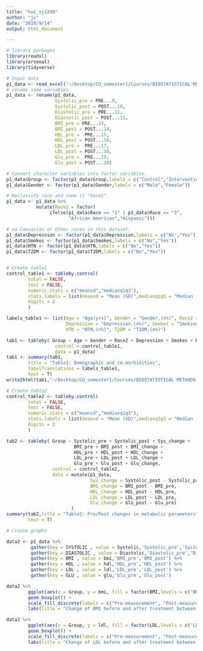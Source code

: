 ```yaml
---
title: "hw1_xj2249"
author: "jx"
date: "2019/9/14"
output: html_document

---
```


```r

# library packages
library(readxl)
library(arsenal)
library(tidyverse)

# Input data
p1_data <- read_excel("~/Desktop/CU_semester1/Courses/BIOSTATISTICAL METHODS I/hw/HW 1/Exercise.xlsx",skip = 1)
# rename some variables
p1_data <- rename(p1_data,
                  Systolic_pre = PRE...9,
                  Systolic_post = POST...10,
                  Diastolic_pre = PRE...11,
                  Diastolic_post = POST...12,
                  BMI_pre = PRE...13,
                  BMI_post = POST...14,
                  HDL_pre =  PRE...15,
                  HDL_post = POST...16,
                  LDL_pre =  PRE...17,
                  LDL_post = POST...18,
                  Glu_pre =  PRE...19,
                  Glu_post = POST...20)

# Convert character variables into factor variables. 
p1_data$Group <- factor(p1_data$Group,labels = c("Control","Intervention"))
p1_data$Gender <- factor(p1_data$Gender,labels = c("Male","Female"))

# Reclassify race and name it "Race2"
p1_data <- p1_data %>% 
           mutate(Race2 = factor(
                ifelse(p1_data$Race == "1" | p1_data$Race == "3",
                       "African American","Hispanic")))

# no Caucasian or Other races in this dataset.
p1_data$Depression <- factor(p1_data$Depression,labels = c("No","Yes"))
p1_data$Smokes <- factor(p1_data$Smokes,labels = c("No","Yes"))
p1_data$HTN <- factor(p1_data$HTN,labels = c("No","Yes"))
p1_data$T2DM <- factor(p1_data$T2DM,labels = c("No","Yes"))


# Create table1
control_table1 <- tableby.control(
        total = FALSE,
        test = FALSE,
        numeric.stats = c("meansd","medianq1q3"),
        stats.labels = list(meansd = "Mean (SD)",medianq1q3 = "Median (Q1, Q3)"),
        digits = 2
        ) 

labels_table1 <- list(Age = "Age(yrs)", Gender = "Gender,(n%)", Race2 = "Race,(n%)",
                      Depression = "Depression,(n%)", Smokes = "Smoking,(n%)",
                      HTN = "HTN,(n%)", T2DM = "T2DM,(n%)")

tab1 <- tableby( Group ~ Age + Gender + Race2 + Depression + Smokes + HTN + T2DM ,
                  control = control_table1,
                  data = p1_data)
tab1 <- summary(tab1,
        title = "Table1: Demographic and co-morbidities", 
        labelTranslations = labels_table1,
        text = T)
write2html(tab1,"~/Desktop/CU_semester1/Courses/BIOSTATISTICAL METHODS I/P8130_HW_xj2249/tab1.html")
```


```r
# Create table2
control_table2 <- tableby.control(
        total = FALSE,
        test = FALSE,
        numeric.stats = c("meansd","medianq1q3"),
        stats.labels = list(meansd = "Mean (SD)",medianq1q3 = "Median (Q1, Q3)"),
        digits = 2
        ) 

tab2 <- tableby( Group ~ Systolic_pre + Systolic_post + Sys_change + 
                         BMI_pre + BMI_post + BMI_change +
                         HDL_pre + HDL_post + HDL_change +
                         LDL_pre + LDL_post + LDL_change +
                         Glu_pre + Glu_post + Glu_change,
                 control = control_table2,
                 data = mutate(p1_data,
                               Sys_change = Systolic_post - Systolic_pre,
                               BMI_change = BMI_post - BMI_pre,
                               HDL_change = HDL_post - HDL_pre,
                               LDL_change = LDL_post - LDL_pre,
                               Glu_change = Glu_post - Glu_pre)
                        )
summary(tab2,title = "Table2: Pre/Post changes in metabolic parameters", 
        text = T)


```

```r
# Create graphs

data2 <- p1_data %>%
         gather(key = SYSTOLIC , value = Systolic,'Systolic_pre','Systolic_post') %>% 
         gather(key = DIASTOLIC , value = Diastolic,'Diastolic_pre','Diastolic_post') %>% 
         gather(key = BMI , value = bmi,'BMI_pre','BMI_post') %>% 
         gather(key = HDL , value = hdl,'HDL_pre','HDL_post') %>% 
         gather(key = LDL , value = ldl,'LDL_pre','LDL_post') %>% 
         gather(key = GLU , value = glu,'Glu_pre','Glu_post') 

data2 %>% 
        ggplot(aes(x = Group, y = bmi, fill = factor(BMI,levels = c('BMI_pre','BMI_post')))) + 
        geom_boxplot() + 
        scale_fill_discrete(labels = c("Pre-measurement", "Post-measurement")) + 
        labs(title = "Change of BMI before and after treatment between groups",y = "BMI" ,fill = "")

data2 %>% 
        ggplot(aes(x = Group, y = ldl, fill = factor(LDL,levels = c('LDL_pre','LDL_post')))) + 
        geom_boxplot() + 
        scale_fill_discrete(labels = c("Pre-measurement", "Post-measurement")) + 
        labs(title = "Change of LDL before and after treatment between groups",y = "LDL" ,fill = "")




```


